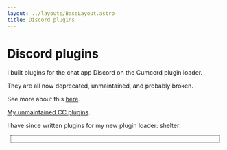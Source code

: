 ```yaml
---
layout: ../layouts/BaseLayout.astro
title: Discord plugins
---
```



# Discord plugins

I built plugins for the chat app Discord on the Cumcord plugin loader.

They are all now deprecated, unmaintained, and probably broken.

See more about this [here](/client_mods).

[My unmaintained CC plugins](https://yellowsink.github.io/cc-plugins).

I have since written plugins for my new plugin loader: shelter:

<div style="margin: .5rem; padding: .5rem; border: 1px dotted currentColor">
  <MarkdownLoader src="https://raw.githubusercontent.com/yellowsink/shelter-plugins/master/README.md" />
</div>